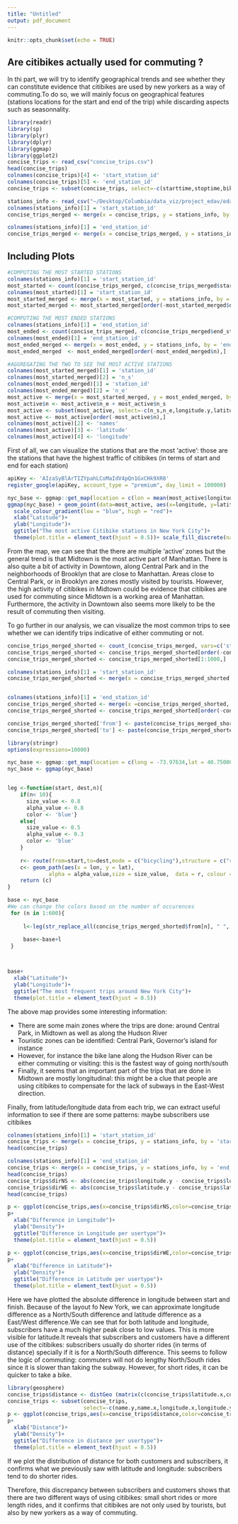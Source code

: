 ```yaml
---
title: "Untitled"
output: pdf_document
---
```


```r
knitr::opts_chunk$set(echo = TRUE)
```

## Are citibikes actually used for commuting ?

In thi part, we will try to identify geographical trends and see whether they can constitute evidence that citibikes are used by new yorkers as a way of commuting.To do so, we will mainly focus on geographical features (stations locations for the start and end of the trip) while discarding aspects such as seasonnality.


```r
library(readr)
library(sp)
library(plyr)
library(dplyr)
library(ggmap)
library(ggplot2)
concise_trips <- read_csv("concise_trips.csv")
head(concise_trips)
colnames(concise_trips)[4] <- 'start_station_id'
colnames(concise_trips)[5] <- 'end_station_id'
concise_trips <- subset(concise_trips, select=-c(starttime,stoptime,bikeid,gender))
```

```r
stations_info <- read_csv("~/Desktop/Columbia/data_viz/project_edav/edav_fall_2018/stations_info.csv")
colnames(stations_info)[1] = 'start_station_id'
concise_trips_merged <- merge(x = concise_trips, y = stations_info, by = 'start_station_id')

colnames(stations_info)[1] = 'end_station_id'
concise_trips_merged <- merge(x = concise_trips_merged, y = stations_info, by = 'end_station_id')
```

## Including Plots
```r
#COMPUTING THE MOST STARTED STATIONS
colnames(stations_info)[1] = 'start_station_id'
most_started <- count(concise_trips_merged, c(concise_trips_merged$start_station_id))
colnames(most_started)[1] = 'start_station_id'
most_started_merged <- merge(x = most_started, y = stations_info, by = 'start_station_id')
most_started_merged <- most_started_merged[order(-most_started_merged$n),]

#COMPUTING THE MOST ENDED STATIONS
colnames(stations_info)[1] = 'end_station_id'
most_ended <- count(concise_trips_merged, c(concise_trips_merged$end_station_id))
colnames(most_ended)[1] = 'end_station_id'
most_ended_merged <- merge(x = most_ended, y = stations_info, by = 'end_station_id')
most_ended_merged  <- most_ended_merged[order(-most_ended_merged$n),]
```

```r
#AGGREGATING THE TWO TO SEE THE MOST ACTIVE STATIONS
colnames(most_started_merged)[1] = 'station_id'
colnames(most_started_merged)[2] = 'n_s'
colnames(most_ended_merged)[1] = 'station_id'
colnames(most_ended_merged)[2] = 'n_e'
most_active <- merge(x = most_started_merged, y = most_ended_merged, by = 'station_id')
most_active$n <- most_active$n_e + most_active$n_s
most_active <- subset(most_active, select=-c(n_s,n_e,longitude.y,latitude.y,name.y))
most_active <- most_active[order(-most_active$n),]
colnames(most_active)[2] <- 'names'
colnames(most_active)[3] <- 'latitude'
colnames(most_active)[4] <- 'longitude'
```

First of all, we can visualize the stations that are the most 'active': those are the stations that have the highest traffic of citibikes (in terms of start and end for each station)

```r

apiKey <- 'AIzaSyBlArTIZYpahLCoMaIdV4pQn1GxCHk9XR8'
register_google(apiKey, account_type = "premium", day_limit = 100000)

nyc_base <- ggmap::get_map(location = c(lon = mean(most_active$longitude), lat = mean(most_active$latitude)),zoom=12)
ggmap(nyc_base) + geom_point(data=most_active, aes(x=longitude, y=latitude,color=n), size=1.2)+
  scale_colour_gradient(low = "blue", high = "red")+
  xlab("Latitude")+
  ylab("Longitude")+
  ggtitle("The most active Citibike stations in New York City")+
  theme(plot.title = element_text(hjust = 0.5))+ scale_fill_discrete(name = "Activity (in number of customers")
```

From the map, we can see that the there are multiple 'active' zones but the general trend is that Midtown is the most active part of Manhattan. There is also quite a bit of activity in Downtown, along Central Park and in the neighborhoods of Brooklyn that are close to Manhattan. Areas close to Central Park, or in Brooklyn are zones mostly visited by tourists. However, the high activity of citibikes in Midtown could be evidence that citibikes are used for commuting since Midtown is a working area of Manhattan. Furthermore, the activity in Downtown also seems more likely to be the result of commuting then visiting.


To go further in our analysis, we can visualize the most common trips to see whether we can identify trips indicative of either commuting or not.

```r

concise_trips_merged_shorted <- count_(concise_trips_merged, vars=c('start_station_id','end_station_id'))
concise_trips_merged_shorted <- concise_trips_merged_shorted[order(-concise_trips_merged_shorted$n),]
concise_trips_merged_shorted <- concise_trips_merged_shorted[1:1000,]

colnames(stations_info)[1] = 'start_station_id'
concise_trips_merged_shorted <- merge(x = concise_trips_merged_shorted, y = stations_info, by = 'start_station_id')


colnames(stations_info)[1] = 'end_station_id'
concise_trips_merged_shorted <- merge(x =concise_trips_merged_shorted, y = stations_info, by = 'end_station_id')
concise_trips_merged_shorted <- concise_trips_merged_shorted[order(-concise_trips_merged_shorted$n),]

concise_trips_merged_shorted['from'] <- paste(concise_trips_merged_shorted$latitude.x,',', concise_trips_merged_shorted$longitude.x)
concise_trips_merged_shorted['to'] <- paste(concise_trips_merged_shorted$latitude.y,',', concise_trips_merged_shorted$longitude.y)

```
```r
library(stringr)
options(expressions=10000)

nyc_base <- ggmap::get_map(location = c(long = -73.97634,lat = 40.75000),zoom=12,color='bw',maptype = 'terrain')
nyc_base <- ggmap(nyc_base)


leg <-function(start, dest,n){
    if(n< 10){
      size_value <- 0.8
      alpha_value <- 0.8
      color <- 'blue'}
    else{
      size_value <- 0.5
      alpha_value <- 0.3
      color <- 'blue'
    }
    
    r<- route(from=start,to=dest,mode = c("bicycling"),structure = c("route"))  
    c<- geom_path(aes(x = lon, y = lat),
             alpha = alpha_value,size = size_value,  data = r, colour = color) 
    return (c)
}

base <- nyc_base
#We can change the colors based on the number of occurences
 for (n in 1:600){
 
     l<-leg(str_replace_all(concise_trips_merged_shorted$from[n], " ", ""), str_replace_all(concise_trips_merged_shorted$to[n], " ", ""),n) 
     
     base<-base+l
 }



base+
  xlab("Latitude")+
  ylab("Longitude")+
  ggtitle("The most frequent trips around New York City")+
  theme(plot.title = element_text(hjust = 0.5))
```

The above map provides some interesting information:

- There are some main zones where the trips are done: around Central Park, in Midtown as well as along the Hudson River
- Touristic zones can be identified: Central Park, Governor's island for instance
- However, for instance the bike lane along the Hudson River can be either commuting or visiting: this is the fastest way of going north/south
- Finally, it seems that an important part of the trips that are done in Midtown are mostly longitudinal: this might be a clue that people are using citibikes to compensate for the lack of subways in the East-West direction.


Finally, from latitude/longitude data from each trip, we can extract useful information to see if there are some patterns: maybe subscribers use citibikes 

```r
colnames(stations_info)[1] = 'start_station_id'
concise_trips <- merge(x = concise_trips, y = stations_info, by = 'start_station_id')
head(concise_trips)

colnames(stations_info)[1] = 'end_station_id'
concise_trips <- merge(x = concise_trips, y = stations_info, by = 'end_station_id')
head(concise_trips)
concise_trips$dirNS <- abs(concise_trips$longitude.y - concise_trips$longitude.x)
concise_trips$dirWE <- abs(concise_trips$latitude.y - concise_trips$latitude.x)
head(concise_trips)
```
```r
p <- ggplot(concise_trips,aes(x=concise_trips$dirNS,color=concise_trips$usertype)) +geom_density()
p+
  xlab("Difference in Longitude")+
  ylab("Density")+
  ggtitle("Difference in Longitude per usertype")+
  theme(plot.title = element_text(hjust = 0.5))
```


```r
p <- ggplot(concise_trips,aes(x=concise_trips$dirWE,color=concise_trips$usertype)) +geom_density()
p+
  xlab("Difference in Latitude")+
  ylab("Density")+
  ggtitle("Difference in Latitude per usertype")+
  theme(plot.title = element_text(hjust = 0.5))
```

Here we have plotted the absolute difference in longitude between start and finish. Because of the layout fo New York, we can approximate longitude difference as a North/South difference and latitude difference as a East/West difference.We can see that for both latitude and longitude, subscribers have a much higher peak close to low values. This is more visible for latitude.It reveals that subscribers and customers have a different use of the citibikes: subscribers usually do shorter rides (in terms of distance) specially if it is for a North/South difference. This seems to follow the logic of commuting: commuters will not do lengthy North/South rides since it is slower than taking the subway. However, for short rides, it can be quicker to take a bike.

```r
library(geosphere)
concise_trips$distance <- distGeo (matrix(c(concise_trips$latitude.x,concise_trips$longitude.x),ncol = 2), matrix(c(concise_trips$latitude.y, concise_trips$longitude.y),ncol = 2))
concise_trips <- subset(concise_trips,
                        select=-c(name.y,name.x,longitude.x,longitude.y,latitude.x,latitude.y))
p <- ggplot(concise_trips,aes(x=concise_trips$distance,color=concise_trips$usertype)) +geom_density()
p+
  xlab("Distance")+
  ylab("Density")+
  ggtitle("Difference in distance per usertype")+
  theme(plot.title = element_text(hjust = 0.5))

```

If we plot the distribution of distance for both customers and subscribers, it confirms what we previously saw with latitude and longitude: subscribers tend to do shorter rides.


Therefore, this discrepancy between subscribers and customers shows that there are two different ways of using citibikes: small short rides or more length rides, and it confirms that citibikes are not only used by tourists, but also by new yorkers as a way of commuting.
